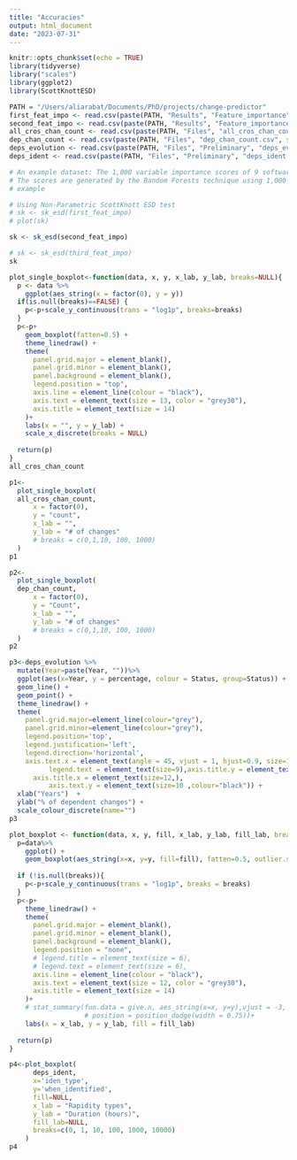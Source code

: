 ```yaml
---
title: "Accuracies"
output: html_document
date: "2023-07-31"
---
```


```r
knitr::opts_chunk$set(echo = TRUE)
library(tidyverse)
library("scales")
library(ggplot2)
library(ScottKnottESD)
```


```r
PATH = "/Users/aliarabat/Documents/PhD/projects/change-predictor"
first_feat_impo <- read.csv(paste(PATH, "Results", "Feature_importance", "first_feat_impo.csv", sep="/"))
second_feat_impo <- read.csv(paste(PATH, "Results", "Feature_importance", "second_feat_impo.csv", sep="/"))
all_cros_chan_count <- read.csv(paste(PATH, "Files", "all_cros_chan_count.csv", sep="/"))
dep_chan_count <- read.csv(paste(PATH, "Files", "dep_chan_count.csv", sep="/"))
deps_evolution <- read.csv(paste(PATH, "Files", "Preliminary", "deps_evolution.csv", sep="/"))
deps_ident <- read.csv(paste(PATH, "Files", "Preliminary", "deps_ident.csv", sep="/"))
```

```r
# An example dataset: The 1,000 variable importance scores of 9 software metrics. 
# The scores are generated by the Random Forests technique using 1,000 out-of-sample bootstrap.
# example

# Using Non-Parametric ScottKnott ESD test
# sk <- sk_esd(first_feat_impo)
# plot(sk)

sk <- sk_esd(second_feat_impo)

# sk <- sk_esd(third_feat_impo)
sk
```

```r
plot_single_boxplot<-function(data, x, y, x_lab, y_lab, breaks=NULL){
  p <- data %>%
    ggplot(aes_string(x = factor(0), y = y))
  if(is.null(breaks)==FALSE) {
    p<-p+scale_y_continuous(trans = "log1p", breaks=breaks)
  }
  p<-p+
    geom_boxplot(fatten=0.5) + 
    theme_linedraw() +
    theme(
      panel.grid.major = element_blank(),
      panel.grid.minor = element_blank(),
      panel.background = element_blank(),
      legend.position = "top",
      axis.line = element_line(colour = "black"),
      axis.text = element_text(size = 13, color = "grey30"),
      axis.title = element_text(size = 14)
    )+
    labs(x = "", y = y_lab) +
    scale_x_discrete(breaks = NULL)
  
  return(p)
}
all_cros_chan_count
```


```r
p1<-
  plot_single_boxplot(
  all_cros_chan_count, 
      x = factor(0), 
      y = "count", 
      x_lab = "", 
      y_lab = "# of changes"
      # breaks = c(0,1,10, 100, 1000)
  )
p1
```

```r
p2<-
  plot_single_boxplot(
  dep_chan_count, 
      x = factor(0), 
      y = "Count", 
      x_lab = "", 
      y_lab = "# of changes"
      # breaks = c(0,1,10, 100, 1000)
  )
p2
```





```r
p3<-deps_evolution %>%
  mutate(Year=paste(Year, ""))%>%
  ggplot(aes(x=Year, y = percentage, colour = Status, group=Status)) + 
  geom_line() +
  geom_point() +
  theme_linedraw() +
  theme(
    panel.grid.major=element_line(colour="grey"),
    panel.grid.minor=element_line(colour="grey"),
    legend.position='top',
    legend.justification='left',
    legend.direction='horizontal',
    axis.text.x = element_text(angle = 45, vjust = 1, hjust=0.9, size=10,colour = "black"),
          legend.text = element_text(size=9),axis.title.y = element_text(size=12,),
      axis.title.x = element_text(size=12,),
          axis.text.y = element_text(size=10 ,colour="black")) + 
  xlab("Years")  +  
  ylab("% of dependent changes") + 
  scale_colour_discrete(name="")
p3
```

```r
plot_boxplot <- function(data, x, y, fill, x_lab, y_lab, fill_lab, breaks=NULL){
  p=data%>%
    ggplot() +
    geom_boxplot(aes_string(x=x, y=y, fill=fill), fatten=0.5, outlier.shape = NA)
  
  if (!is.null(breaks)){
    p<-p+scale_y_continuous(trans = "log1p", breaks = breaks)
  }
  p<-p+ 
    theme_linedraw() +
    theme(
      panel.grid.major = element_blank(),
      panel.grid.minor = element_blank(),
      panel.background = element_blank(),
      legend.position = "none",
      # legend.title = element_text(size = 6),
      # legend.text = element_text(size = 6),
      axis.line = element_line(colour = "black"),
      axis.text = element_text(size = 12, color = "grey30"),
      axis.title = element_text(size = 14)
    )+
    # stat_summary(fun.data = give.n, aes_string(x=x, y=y),vjust = -3, size=5, geom = "text", fun = "median", 
                   # position = position_dodge(width = 0.75))+
    labs(x = x_lab, y = y_lab, fill = fill_lab)
  
  return(p)
}
```

```r
p4<-plot_boxplot(
      deps_ident, 
      x='iden_type', 
      y='when_identified', 
      fill=NULL, 
      x_lab = "Rapidity types", 
      y_lab = "Duration (hours)", 
      fill_lab=NULL,
      breaks=c(0, 1, 10, 100, 1000, 10000)
    )
p4
```

